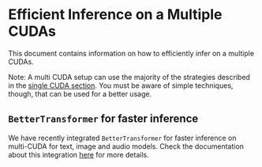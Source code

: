 <!--Copyright 2022 The HuggingFace Team. All rights reserved.

Licensed under the Apache License, Version 2.0 (the "License"); you may not use this file except in compliance with
the License. You may obtain a copy of the License at

http://www.apache.org/licenses/LICENSE-2.0

Unless required by applicable law or agreed to in writing, software distributed under the License is distributed on
an "AS IS" BASIS, WITHOUT WARRANTIES OR CONDITIONS OF ANY KIND, either express or implied. See the License for the
-->

# Efficient Inference on a Multiple CUDAs

This document contains information on how to efficiently infer on a multiple CUDAs. 
<Tip>

Note: A multi CUDA setup can use the majority of the strategies described in the [single CUDA section](./perf_infer_cuda_one). You must be aware of simple techniques, though, that can be used for a better usage.

</Tip>

## `BetterTransformer` for faster inference

We have recently integrated `BetterTransformer` for faster inference on multi-CUDA for text, image and audio models. Check the documentation about this integration [here](https://huggingface.co/docs/optimum/bettertransformer/overview) for more details.
